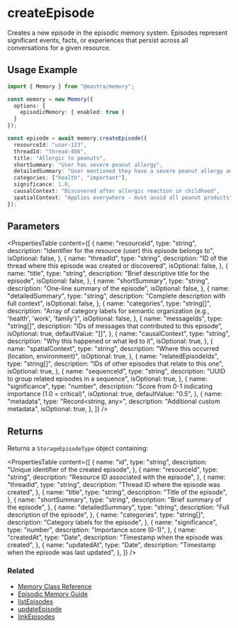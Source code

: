 # createEpisode

Creates a new episode in the episodic memory system. Episodes represent significant events, facts, or experiences that persist across all conversations for a given resource.

## Usage Example

```typescript
import { Memory } from "@mastra/memory";

const memory = new Memory({
  options: {
    episodicMemory: { enabled: true }
  }
});

const episode = await memory.createEpisode({
  resourceId: "user-123",
  threadId: "thread-456",
  title: "Allergic to peanuts",
  shortSummary: "User has severe peanut allergy",
  detailedSummary: "User mentioned they have a severe peanut allergy and carry an EpiPen. Even trace amounts can trigger anaphylaxis.",
  categories: ["health", "important"],
  significance: 1.0,
  causalContext: "Discovered after allergic reaction in childhood",
  spatialContext: "Applies everywhere - must avoid all peanut products",
});
```

## Parameters

<PropertiesTable
  content={[
    {
      name: "resourceId",
      type: "string",
      description:
        "Identifier for the resource (user) this episode belongs to",
      isOptional: false,
    },
    {
      name: "threadId",
      type: "string",
      description:
        "ID of the thread where this episode was created or discovered",
      isOptional: false,
    },
    {
      name: "title",
      type: "string",
      description: "Brief descriptive title for the episode",
      isOptional: false,
    },
    {
      name: "shortSummary",
      type: "string",
      description: "One-line summary of the episode",
      isOptional: false,
    },
    {
      name: "detailedSummary",
      type: "string",
      description: "Complete description with full context",
      isOptional: false,
    },
    {
      name: "categories",
      type: "string[]",
      description:
        "Array of category labels for semantic organization (e.g., 'health', 'work', 'family')",
      isOptional: false,
    },
    {
      name: "messageIds",
      type: "string[]",
      description:
        "IDs of messages that contributed to this episode",
      isOptional: true,
      defaultValue: "[]",
    },
    {
      name: "causalContext",
      type: "string",
      description:
        "Why this happened or what led to it",
      isOptional: true,
    },
    {
      name: "spatialContext",
      type: "string",
      description:
        "Where this occurred (location, environment)",
      isOptional: true,
    },
    {
      name: "relatedEpisodeIds",
      type: "string[]",
      description:
        "IDs of other episodes that relate to this one",
      isOptional: true,
    },
    {
      name: "sequenceId",
      type: "string",
      description:
        "UUID to group related episodes in a sequence",
      isOptional: true,
    },
    {
      name: "significance",
      type: "number",
      description:
        "Score from 0-1 indicating importance (1.0 = critical)",
      isOptional: true,
      defaultValue: "0.5",
    },
    {
      name: "metadata",
      type: "Record<string, any>",
      description: "Additional custom metadata",
      isOptional: true,
    },
  ]}
/>

## Returns

Returns a `StorageEpisodeType` object containing:

<PropertiesTable
  content={[
    {
      name: "id",
      type: "string",
      description: "Unique identifier of the created episode",
    },
    {
      name: "resourceId",
      type: "string",
      description: "Resource ID associated with the episode",
    },
    {
      name: "threadId",
      type: "string",
      description: "Thread ID where the episode was created",
    },
    {
      name: "title",
      type: "string",
      description: "Title of the episode",
    },
    {
      name: "shortSummary",
      type: "string",
      description: "Brief summary of the episode",
    },
    {
      name: "detailedSummary",
      type: "string",
      description: "Full description of the episode",
    },
    {
      name: "categories",
      type: "string[]",
      description: "Category labels for the episode",
    },
    {
      name: "significance",
      type: "number",
      description: "Importance score (0-1)",
    },
    {
      name: "createdAt",
      type: "Date",
      description: "Timestamp when the episode was created",
    },
    {
      name: "updatedAt",
      type: "Date",
      description: "Timestamp when the episode was last updated",
    },
  ]}
/>

### Related

- [Memory Class Reference](/reference/memory/Memory.mdx)
- [Episodic Memory Guide](/docs/memory/episodic-memory.mdx)
- [listEpisodes](/reference/memory/listEpisodes.mdx)
- [updateEpisode](/reference/memory/updateEpisode.mdx)
- [linkEpisodes](/reference/memory/linkEpisodes.mdx)